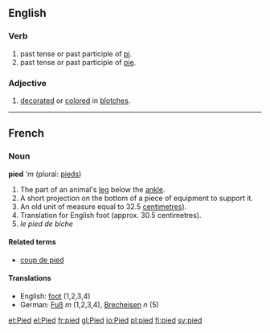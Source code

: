 ==English==
===Verb===
# past tense or past participle of [[pi]].
# past tense or past participle of [[pie]].

===Adjective===
# [[decorate]]d or [[color]]ed in [[blotch]]es.

----
==French==
=== Noun ===
'''pied''' '''m'' (plural: [[pieds]])

# The part of an animal's [[leg]] below the [[ankle]].
# A short projection on the bottom of a piece of equipment to support it.
# An old unit of measure equal to 32.5 [[centimetre]]s).
# Translation for English foot (approx. 30.5 centimetres).
# ''le pied de biche''

====Related terms====
*[[coup de pied]]

====Translations====
*English: [[foot]] (1,2,3,4)
*German: [[Fuß]] ''m'' (1,2,3,4), [[Brecheisen]] ''n'' (5)
[[et:Pied]]
[[el:Pied]]
[[fr:pied]]
[[gl:Pied]]
[[io:Pied]]
[[pl:pied]]
[[fi:pied]]
[[sv:pied]]